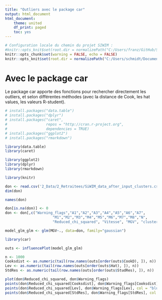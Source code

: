 ```yaml
---
title: "Outliers avec le package car"
output: html_document
html_document:
    theme: united
    df_print: paged
    toc: yes
---
```


```r
# Configuration locale du chemin du projet SIWIM :
#knitr::opts_knit$set(root.dir = normalizePath("C:/Users/franz/GitHub/SiWIM-project/")) 
knitr::opts_chunk$set(warning = FALSE, echo = FALSE)
knitr::opts_knit$set(root.dir = normalizePath("C:/Users/schmidt/Documents/GitHub/SiWIM-project/"))
```

# Avec le package car

Le package car apporte des fonctions pour rechercher directement les outliers, et selon différentes méthodes (avec la distance de Cook, les hat values, les valeurs R-student).

```r
# install.packages("data.table")
# install.packages("dplyr")
# install.packages("caret",
#                  repos = "http://cran.r-project.org", 
#                  dependencies = TRUE)
# install.packages("ggplot2")
# install.packages("rmarkdown")

library(data.table)
library(caret)

library(ggplot2)
library(dplyr)
library(rmarkdown)

library(knitr)

don <- read.csv('2_Data/2_Retraitees/SiWIM_data_after_input_clusters.csv',header=T)
dim(don)

names(don)

don[is.na(don)] <- 0
don <- don[,c("Warning_flags","A1","A2","A3","A4","A5","A6","A7",
                      "M1","M2","M3","M4","M5","M6","M7","M8","N", 
                      "Reduced_chi_squared", "Vitesse", "MGV", "clusters_kmeans")]

model_glm_glm <- glm(MGV~., data=don, family="gaussian")
```

```r
library(car)

outs <- influencePlot(model_glm_glm)

n <- 1000
Cooksdist <- as.numeric(tail(row.names(outs[order(outs$CookD), ]), n))
Lev <- as.numeric(tail(row.names(outs[order(outs$Hat), ]), n))
StdRes <- as.numeric(tail(row.names(outs[order(outs$StudRes), ]), n))

plot(don$Reduced_chi_squared, don$Warning_flags)
points(don$Reduced_chi_squared[Cooksdist], don$Warning_flags[Cooksdist], col = "red", pch = 0, lwd = 15)
points(don$Reduced_chi_squared[Lev], don$Warning_flags[Lev], col = "blue", pch = 25, lwd = 8)
points(don$Reduced_chi_squared[StdRes], don$Warning_flags[StdRes], col = "green", pch = 20, lwd = 5)
```